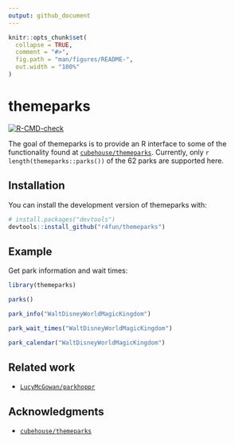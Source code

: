 ```yaml
---
output: github_document
---
```


<!-- README.md is generated from README.Rmd. Please edit that file -->

```r
knitr::opts_chunk$set(
  collapse = TRUE,
  comment = "#>",
  fig.path = "man/figures/README-",
  out.width = "100%"
)
```

# themeparks

<!-- badges: start -->
[![R-CMD-check](https://github.com/r4fun/themeparks/workflows/R-CMD-check/badge.svg)](https://github.com/r4fun/themeparks/actions)
<!-- badges: end -->

The goal of themeparks is to provide an R interface to some of the functionality found at [`cubehouse/themeparks`](https://github.com/cubehouse/themeparks). Currently, only `r length(themeparks::parks())` of the 62 parks are supported here.

## Installation

You can install the development version of themeparks with:

``` r
# install.packages("devtools")
devtools::install_github("r4fun/themeparks")

```

## Example

Get park information and wait times:

```r
library(themeparks)

parks()

park_info("WaltDisneyWorldMagicKingdom")

park_wait_times("WaltDisneyWorldMagicKingdom")

park_calendar("WaltDisneyWorldMagicKingdom")
```

## Related work

* [`LucyMcGowan/parkhoppr`](https://github.com/LucyMcGowan/parkhoppr)

## Acknowledgments

* [`cubehouse/themeparks`](https://github.com/cubehouse/themeparks)
